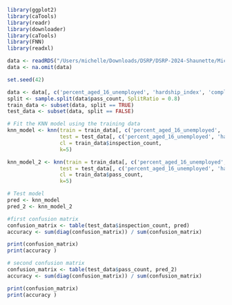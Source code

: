 ```r
library(ggplot2)
library(caTools)
library(readr)
library(downloader)
library(caTools)
library(FNN)
library(readxl)

data <- readRDS("/Users/michelle/Downloads/DSRP/DSRP-2024-Shaunette/MichelleProject/merged_data.rds")
data <- na.omit(data)
```

```r
set.seed(42)

data <- data[, c('percent_aged_16_unemployed', 'hardship_index', 'complaint_count', 'avg_risk', 'inspection_count', 'pass_count')]
split <- sample.split(data$pass_count, SplitRatio = 0.8)
train_data <- subset(data, split == TRUE)
test_data <- subset(data, split == FALSE)
```

```r
# Fit the KNN model using the training data
knn_model <- knn(train = train_data[, c('percent_aged_16_unemployed', 'hardship_index', 'complaint_count', 'avg_risk')],
                 test = test_data[, c('percent_aged_16_unemployed', 'hardship_index', 'complaint_count', 'avg_risk')],
                 cl = train_data$inspection_count,
                 k=5)
```

```r
knn_model_2 <- knn(train = train_data[, c('percent_aged_16_unemployed', 'hardship_index', 'complaint_count', 'avg_risk', 'inspection_count')],
                 test = test_data[, c('percent_aged_16_unemployed', 'hardship_index', 'complaint_count', 'avg_risk', 'inspection_count')],
                 cl = train_data$pass_count,
                 k=5)


```

```r
# Test model
pred <- knn_model
pred_2 <- knn_model_2
```

```r
#first confusion matrix
confusion_matrix <- table(test_data$inspection_count, pred)
accuracy <- sum(diag(confusion_matrix)) / sum(confusion_matrix)

print(confusion_matrix)
print(accuracy )
```

```r
# second confusion matrix
confusion_matrix <- table(test_data$pass_count, pred_2)
accuracy <- sum(diag(confusion_matrix)) / sum(confusion_matrix)

print(confusion_matrix)
print(accuracy )
```
